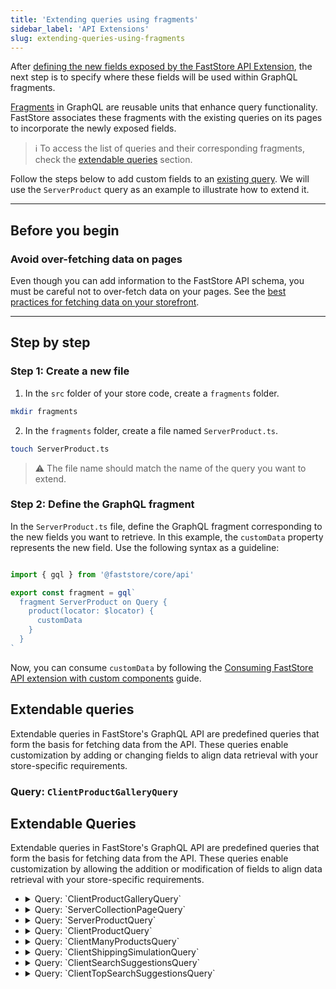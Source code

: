 ```yaml
---
title: 'Extending queries using fragments'
sidebar_label: 'API Extensions'
slug: extending-queries-using-fragments
---
```


After [defining the new fields exposed by the FastStore API Extension](https://developers.vtex.com/docs/guides/faststore/api-extensions-extending-api-schema), the next step is to specify where these fields will be used within GraphQL fragments.

[Fragments](https://graphql.org/learn/queries/#fragments) in GraphQL are reusable units that enhance query functionality. FastStore associates these fragments with the existing queries on its pages to incorporate the newly exposed fields.

> ℹ️ To access the list of queries and their corresponding fragments, check the [extendable queries](https://developers.vtex.com/docs/guides/faststore/api-extensions-extending-queries-using-fragments) section.

Follow the steps below to add custom fields to an [existing query](https://developers.vtex.com/docs/guides/faststore/api-extensions-extending-queries-using-fragments#extendable-queries). We will use the `ServerProduct` query as an example to illustrate how to extend it.

---
## Before you begin

### Avoid over-fetching data on pages
 
Even though you can add information to the FastStore API schema, you must be careful not to over-fetch data on your pages. See the [best practices for fetching data on your storefront](https://developers.vtex.com/docs/guides/faststore/api-extensions-overview#best-practices-for-fetching-data).

---

## Step by step

### Step 1: Create a new file

1. In the `src` folder of your store code, create a `fragments` folder.

  ```bash
  mkdir fragments
```

2. In the `fragments` folder, create a file named `ServerProduct.ts`. 

  ```bash
  touch ServerProduct.ts
  ```

> ⚠️ The file name should match the name of the query you want to extend.

### Step 2: Define the GraphQL fragment

In the `ServerProduct.ts` file, define the GraphQL fragment corresponding to the new fields you want to retrieve. In this example, the `customData` property represents the new field. Use the following syntax as a guideline:

```ts src/fragments/ServerProduct.ts

import { gql } from '@faststore/core/api'

export const fragment = gql`
  fragment ServerProduct on Query {
    product(locator: $locator) {
      customData
    }
  }
`
```
Now, you can consume `customData` by following the [Consuming FastStore API extension with custom components](https://developers.vtex.com/docs/api-extensions/consuming-api-extensions) guide.

## Extendable queries

Extendable queries in FastStore's GraphQL API are predefined queries that form the basis for fetching data from the API. 
These queries enable customization by adding or changing fields to align data retrieval with your store-specific requirements.


### Query: `ClientProductGalleryQuery`

## Extendable Queries

Extendable queries in FastStore's GraphQL API are predefined queries that form the basis for fetching data from the API.
These queries enable customization by allowing the addition or modification of fields to align data retrieval with your store-specific requirements.

<ul>
<li>
<details>
<summary>Query: `ClientProductGalleryQuery`</summary>
<table>
  <td>ClientProductGallery</td>
  <td>Client</td>
  <td>search</td>
  <td>PLP</td>
  <td>
    In the hook `useProductGalleryQuery()` from the `ProductListingPage` (`PLP`) and `Search` Pages.
  </td>
  <td>
    Products totalCount from [StorePageInfo](https://v1.faststore.dev/reference/api/objects#storepageinfo), and facets ([StoreFacet](https://v1.faststore.dev/reference/api/objects#storefacet)) from
    [StoreSearchResult](https://v1.faststore.dev/reference/api/objects#storesearchresult).
  </td>
  <td>
    Frontend data from the `useSearch()` and `useLocalizedVariables()`
    hooks, the latter uses `useSession()`.
  </td>
</table>
<br />

### How to consume it

    Use the `usePage()` hook when you have a single section that is used in more than one type of page.
    ```ts copy
    import { usePage } from "@faststore/core"

    const context = usePage()
    ```
    This hook returns one of the following types as context: `PDPContext`, `PLPContext`, or `SearchPageContext`, and you can decide how to handle it depending on the page that will use this hook by passing the types as generics.
    
    ```ts copy
    import { usePage } from "@faststore/core"

    const context = usePage<PLPContext | SearchPageContext>()
    ```
</details>
</li>
<li>
<details>
<summary>Query: `ServerCollectionPageQuery`</summary>
<table>
  <td>ServerCollectionPage</td>
  <td>Server</td>
  <td>collection</td>
  <td>PLP</td>
  <td>In the function `getStaticProps()` from `PLP`.</td>
  <td>
    seo, breadcrumbList and meta data from the collection ([StoreCollection](https://v1.faststore.dev/reference/api/objects#storecollection)).
  </td>
  <td>Collection `slug` that comes from URL.</td>
</table>
<br />

### How to consume it

    Use the `usePLP()` hook when integrating your section with a Product Listing Page (PLP).
    ```ts copy
    import { usePLP } from "@faststore/core"

    const context = usePLP()
    ```
</details>
</li>
<li>
<details>
<summary>Query: `ServerProductQuery`</summary>
<table>
  <td>ServerProduct</td>
  <td>Server</td>
  <td>product</td>
  <td>PDP</td>
  <td>In the function `getStaticProps()` from `PDP`.</td>
  <td>General product data from [StoreProduct](https://v1.faststore.dev/reference/api/objects#storeproduct).</td>
  <td>The `locator` with `slug` key/value.</td>
</table>
<br />

### How to consume it

    `usePDP()`: Use this hook when integrating your section with a Product Detail Page (PDP).

    ```ts copy
      import { usePDP } from "@faststore/core"

      const context = usePDP()
    ```
</details>
</li>
<li>
<details>
<summary>Query: `ClientProductQuery`</summary>
<table>
  <td>ClientProduct</td>
  <td>Client</td>
  <td>product</td>
  <td>PDP</td>
  <td>In the hook `useProductQuery()` from `PDP`.</td>
  <td>
    General product data from [StoreProduct](https://v1.faststore.dev/reference/api/objects#storeproduct) to update product data inside
    `PDP` (product coming from `ServerProductQuery` as fallback).
  </td>
  <td>
    Frontend data from the `useSession()` hook in the locator array with
    `id`, `channel`, `locale` as key/values.
  </td>
</table>
<br />

### How to consume it

    `usePDP()`: Use this hook when integrating your section with a Product Detail Page (PDP).

    ```ts copy
      import { usePDP } from "@faststore/core"

      const context = usePDP()
    ```
</details>
</li>
<li>
<details>
<summary>Query: `ClientManyProductsQuery`</summary>
<table>
  <td>ClientManyProducts</td>
  <td>Client</td>
  <td>search</td>
  <td>
    `PLP`, `Search Page`, and pages that use `ProductShelf`, and `ProductTiles` components.
  </td>
  <td>
    - In the hook `usePageProductsQuery()` from `PLP` and `Search Page`.
    <br />
    - In the hook `useProductsPrefetch()` to prefetch the previous (prev)
    and next (next) page from the current `PLP` or `Search Page`.
    <br />
    - In the hook `useProductsQuery()`, in `ProductShelf`, `ProductTiles`
    components, that can be used on multiple pages.
    <br />
  </td>
  <td>
    General products data ([StoreProduct](https://v1.faststore.dev/reference/api/objects#storeproduct)) with the `totalCount` from [StorePageInfo](https://v1.faststore.dev/reference/api/objects#storepageinfo).
  </td>
  <td>
    Frontend data from the `useLocalizedVariables()` and `useSession()` hooks.
  </td>
</table>
<br />

### How to consume it

    Use the `usePage()` hook when you have a single section that is used in more than one type of page.
    ```ts copy
    import { usePage } from "@faststore/core"

    const context = usePage()
    ```
    This hook returns one of the following types as context: `PDPContext`, `PLPContext`, or `SearchPageContext`, and you can decide how to handle it depending on the page that will use this hook by passing the types as generics.
    
    ```ts copy
    import { usePage } from "@faststore/core"

    const context = usePage<PLPContext | SearchPageContext>()
    ```
</details>
</li>
<li>
<details>
<summary>Query: `ClientShippingSimulationQuery`</summary>
<table>
  <td>ClientShippingSimulation</td>
  <td>Client</td>
  <td>shipping</td>
  <td>PDP</td>
  <td>In the `ShippingSimulation` component.</td>
  <td>
    General shipping simulation data with the `address` and `logisticsInfo`.
  </td>
  <td>
    Frontend `country`, and `postalCode` from `useSession()` hook, and the `items` Array of `IShippingItem` (`id`, `quantity`, and `seller`).
  </td>
</table>
<br />

### How to consume it

    You can use the experimental `useShippingSimulation_unstable()` hook, or the `getShippingSimulation_unstable()` function to retrieve shipping data in Overridable (custom) components.
</details>
</li>
<li>
<details>
<summary>Query: `ClientSearchSuggestionsQuery`</summary>
<table>
  <td>ClientSearchSuggestions</td>
  <td>Client</td>
  <td>search</td>
  <td>`SearchInput` component from `GlobalSection`.</td>
  <td>In the `SearchInput` component.</td>
  <td>General search data with the `suggestions` and `products`.</td>
  <td>Frontend data from `useSession()` hook, and the `term` searched.</td>
</table>
<br />

### How to consume it

You can use the experimental `useSuggestions_unstable()` hook to retrieve the search suggestions data in Overridable (custom) components.
</details>
</li>
<li>
<details>
<summary>Query: `ClientTopSearchSuggestionsQuery`</summary>
<table>
  <td>ClientTopSearchSuggestions</td>
  <td>Client</td>
  <td>search</td>
  <td>`SearchInput` component from `GlobalSection`.</td>
  <td>In the `SearchInput` component.</td>
  <td>The top searched suggestions.</td>
  <td>Frontend data from `useSession()` hook.</td>
</table>

### How to consume it

You can use the experimental `useTopSearch_unstable()` hook to retrieve the top search suggestions data in Overridable (custom) components.
</details>
</li>
</ul>
